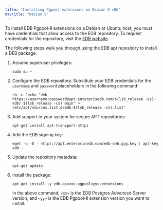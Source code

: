 ```yaml
---
title: "Installing Pgpool extensions on Debian 9 x86"
navTitle: "Debian 9"
---
```


To install EDB Pgpool-II extensions on a Debian or Ubuntu host, you must have credentials that allow access to the EDB repository. To request credentials for the repository, visit the [EDB website](https://www.enterprisedb.com/user).

The following steps walk you through using the EDB apt repository to install a DEB package.

1.  Assume superuser privileges:

    ```text
    sudo su –
    ```

2.  Configure the EDB repository. Substitute your EDB credentials for the `username` and `password` placeholders in the following command:
    ```text
    sh -c 'echo "deb https://username:password@apt.enterprisedb.com/$(lsb_release -cs)-edb/ $(lsb_release -cs) main" > /etc/apt/sources.list.d/edb-$(lsb_release -cs).list'
    ```

3.  Add support to your system for secure APT repositories:
    ```text
    apt-get install apt-transport-https
    ```

4.  Add the EDB signing key:
    ```text
    wget -q -O - https://apt.enterprisedb.com/edb-deb.gpg.key | apt-key add -
    ```

5.  Update the repository metadata:
    ```text
    apt-get update
    ```

6.  Install the package:
    ```text
    apt-get install -y edb-as<xx>-pgpool<yy>-extensions
    ```

    In the above command, `<xx>` is the EDB Postgres Advanced Server version, and `<yy>` is the EDB Pgpool-II extension version you want to install.
